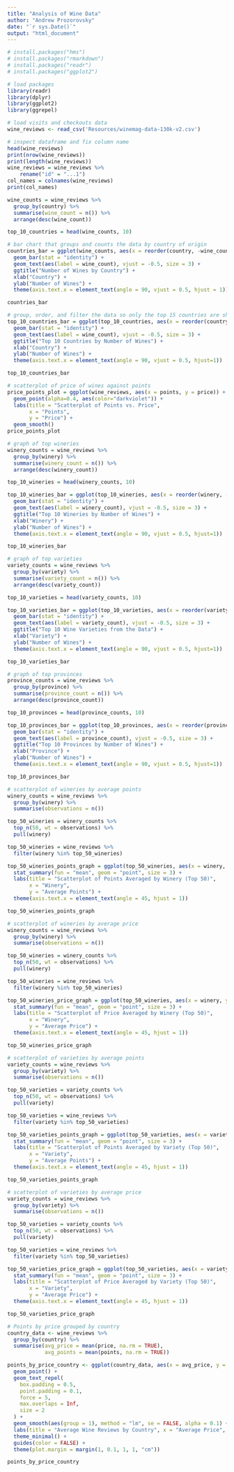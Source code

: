 ```yaml
---
title: "Analysis of Wine Data"
author: "Andrew Prozorovsky"
date: "`r sys.Date()`"
output: "html_document"
---
```


```r
# install.packages("hms")
# install.packages("rmarkdown")
# install.packages("readr")
# install.packages("ggplot2")
```

```r
# load packages
library(readr)
library(dplyr)
library(ggplot2)
library(ggrepel)
```

```r
# load visits and checkouts data
wine_reviews <- read_csv('Resources/winemag-data-130k-v2.csv')
```

```r
# inspect dataframe and fix column name
head(wine_reviews)
print(nrow(wine_reviews))
print(length(wine_reviews))
wine_reviews = wine_reviews %>%
    rename("id" = "...1")
col_names = colnames(wine_reviews)
print(col_names)
```

```r
wine_counts = wine_reviews %>%
  group_by(country) %>%
  summarise(wine_count = n()) %>%
  arrange(desc(wine_count))

top_10_countries = head(wine_counts, 10)
```

```r
# bar chart that groups and counts the data by country of origin
countries_bar = ggplot(wine_counts, aes(x = reorder(country, -wine_count), y = wine_count)) + 
  geom_bar(stat = "identity") +
  geom_text(aes(label = wine_count), vjust = -0.5, size = 3) +
  ggtitle("Number of Wines by Country") +
  xlab("Country") +
  ylab("Number of Wines") +
  theme(axis.text.x = element_text(angle = 90, vjust = 0.5, hjust = 1))

countries_bar
```

```r
# group, order, and filter the data so only the top 15 countries are shown on the chart
top_10_countries_bar = ggplot(top_10_countries, aes(x = reorder(country, -wine_count), y = wine_count)) +
  geom_bar(stat = "identity") +
  geom_text(aes(label = wine_count), vjust = -0.5, size = 3) +
  ggtitle("Top 10 Countries by Number of Wines") +
  xlab("Country") +
  ylab("Number of Wines") + 
  theme(axis.text.x = element_text(angle = 90, vjust = 0.5, hjust=1))

top_10_countries_bar
```

```r
# scatterplot of price of wines against points
price_points_plot = ggplot(wine_reviews, aes(x = points, y = price)) +
  geom_point(alpha=0.4, aes(color="darkviolet")) +
  labs(title = "Scatterplot of Points vs. Price",
       x = "Points",
       y = "Price") +
  geom_smooth()
price_points_plot
```

```r
# graph of top wineries
winery_counts = wine_reviews %>%
  group_by(winery) %>%
  summarise(winery_count = n()) %>%
  arrange(desc(winery_count))

top_10_wineries = head(winery_counts, 10)

top_10_wineries_bar = ggplot(top_10_wineries, aes(x = reorder(winery, -winery_count), y = winery_count)) +
  geom_bar(stat = "identity") +
  geom_text(aes(label = winery_count), vjust = -0.5, size = 3) +
  ggtitle("Top 10 Wineries by Number of Wines") +
  xlab("Winery") +
  ylab("Number of Wines") + 
  theme(axis.text.x = element_text(angle = 90, vjust = 0.5, hjust=1))

top_10_wineries_bar
```

```r
# graph of top varieties
variety_counts = wine_reviews %>%
  group_by(variety) %>%
  summarise(variety_count = n()) %>%
  arrange(desc(variety_count))

top_10_varieties = head(variety_counts, 10)

top_10_varieties_bar = ggplot(top_10_varieties, aes(x = reorder(variety, -variety_count), y = variety_count)) +
  geom_bar(stat = "identity") +
  geom_text(aes(label = variety_count), vjust = -0.5, size = 3) +
  ggtitle("Top 10 Wine Varieties from the Data") +
  xlab("Variety") +
  ylab("Number of Wines") + 
  theme(axis.text.x = element_text(angle = 90, vjust = 0.5, hjust=1))

top_10_varieties_bar
```


```r
# graph of top provinces
province_counts = wine_reviews %>%
  group_by(province) %>%
  summarise(province_count = n()) %>%
  arrange(desc(province_count))

top_10_provinces = head(province_counts, 10)

top_10_provinces_bar = ggplot(top_10_provinces, aes(x = reorder(province, -province_count), y = province_count)) +
  geom_bar(stat = "identity") +
  geom_text(aes(label = province_count), vjust = -0.5, size = 3) +
  ggtitle("Top 10 Provinces by Number of Wines") +
  xlab("Province") +
  ylab("Number of Wines") + 
  theme(axis.text.x = element_text(angle = 90, vjust = 0.5, hjust=1))

top_10_provinces_bar
```

```r
# scatterplot of wineries by average points
winery_counts = wine_reviews %>%
  group_by(winery) %>%
  summarise(observations = n())

top_50_wineries = winery_counts %>%
  top_n(50, wt = observations) %>%
  pull(winery)

top_50_wineries = wine_reviews %>%
  filter(winery %in% top_50_wineries)

top_50_wineries_points_graph = ggplot(top_50_wineries, aes(x = winery, y = points, color = country)) +
  stat_summary(fun = "mean", geom = "point", size = 3) +
  labs(title = "Scatterplot of Points Averaged by Winery (Top 50)",
       x = "Winery",
       y = "Average Points") +
  theme(axis.text.x = element_text(angle = 45, hjust = 1))

top_50_wineries_points_graph
```

```r
# scatterplot of wineries by average price
winery_counts = wine_reviews %>%
  group_by(winery) %>%
  summarise(observations = n())

top_50_wineries = winery_counts %>%
  top_n(50, wt = observations) %>%
  pull(winery)

top_50_wineries = wine_reviews %>%
  filter(winery %in% top_50_wineries)

top_50_wineries_price_graph = ggplot(top_50_wineries, aes(x = winery, y = price, color = country)) +
  stat_summary(fun = "mean", geom = "point", size = 3) +
  labs(title = "Scatterplot of Price Averaged by Winery (Top 50)",
       x = "Winery",
       y = "Average Price") +
  theme(axis.text.x = element_text(angle = 45, hjust = 1))

top_50_wineries_price_graph
```

```r
# scatterplot of varieties by average points
variety_counts = wine_reviews %>%
  group_by(variety) %>%
  summarise(observations = n())

top_50_varieties = variety_counts %>%
  top_n(50, wt = observations) %>%
  pull(variety)

top_50_varieties = wine_reviews %>%
  filter(variety %in% top_50_varieties)

top_50_varieties_points_graph = ggplot(top_50_varieties, aes(x = variety, y = points, color = price)) +
  stat_summary(fun = "mean", geom = "point", size = 3) +
  labs(title = "Scatterplot of Points Averaged by Variety (Top 50)",
       x = "Variety",
       y = "Average Points") +
  theme(axis.text.x = element_text(angle = 45, hjust = 1))

top_50_varieties_points_graph
```

```r
# scatterplot of varieties by average price
variety_counts = wine_reviews %>%
  group_by(variety) %>%
  summarise(observations = n())

top_50_varieties = variety_counts %>%
  top_n(50, wt = observations) %>%
  pull(variety)

top_50_varieties = wine_reviews %>%
  filter(variety %in% top_50_varieties)

top_50_varieties_price_graph = ggplot(top_50_varieties, aes(x = variety, y = price, color = points)) +
  stat_summary(fun = "mean", geom = "point", size = 3) +
  labs(title = "Scatterplot of Price Averaged by Variety (Top 50)",
       x = "Variety",
       y = "Average Price") +
  theme(axis.text.x = element_text(angle = 45, hjust = 1))

top_50_varieties_price_graph
```


```r
# Points by price grouped by country
country_data <- wine_reviews %>%
  group_by(country) %>%
  summarise(avg_price = mean(price, na.rm = TRUE),
            avg_points = mean(points, na.rm = TRUE))

points_by_price_country <- ggplot(country_data, aes(x = avg_price, y = avg_points, color = country, label = country)) +
  geom_point() +
  geom_text_repel(
    box.padding = 0.5,
    point.padding = 0.1,
    force = 5,
    max.overlaps = Inf,
    size = 2
  ) +
  geom_smooth(aes(group = 1), method = "lm", se = FALSE, alpha = 0.1) +
  labs(title = "Average Wine Reviews by Country", x = "Average Price", y = "Average Points") +
  theme_minimal() +
  guides(color = FALSE) +
  theme(plot.margin = margin(1, 0.1, 1, 1, "cm"))

points_by_price_country
```

